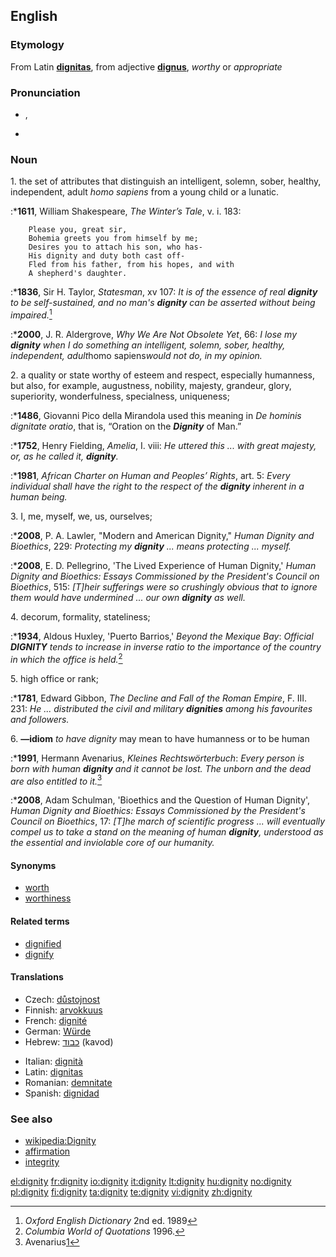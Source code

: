 
==English==

===Etymology===
From Latin '''[[dignitas]]''', from adjective '''[[dignus]]''', ''worthy'' or ''appropriate''

===Pronunciation===
* {{IPA|/ˈdɪgnəti/}}, {{SAMPA|/"dIgn@ti/}}
* {{audio|en-us-dignity.ogg|Audio (US)}}

===Noun===
{{en-noun|dignities|-}}


<!--I have tried to use automatic numbering; but I have had no success.-->

1. the set of attributes that distinguish an intelligent, solemn, sober, healthy, independent, adult ''homo sapiens'' from a young child or a lunatic.

:*'''1611''', William Shakespeare, ''The Winter’s Tale'', v. i. 183:
<pre>    Please you, great sir,
    Bohemia greets you from himself by me;
    Desires you to attach his son, who has-
    His dignity and duty both cast off-
    Fled from his father, from his hopes, and with
    A shepherd's daughter.</pre>
:*'''1836''', Sir H. Taylor, ''Statesman'', xv 107: ''It is of the essence of real '''''dignity''''' to be self-sustained, and no man's '''''dignity''''' can be asserted without being impaired.''<ref>''Oxford English Dictionary'' 2nd ed. 1989</ref>
:*'''2000''', J. R. Aldergrove, ''Why We Are Not Obsolete Yet'', 66:  ''I lose my '''''dignity''''' when I do something an intelligent, solemn, sober, healthy, independent, adult ''homo sapiens'' would not do, in my opinion.''


2. a quality or state worthy of esteem and respect, especially humanness, but also, for example, augustness, nobility, majesty, grandeur, glory, superiority, wonderfulness, specialness, uniqueness;
:*'''1486''', Giovanni Pico della Mirandola used this meaning in ''De hominis dignitate oratio'', that is, “Oration on the '''''Dignity''''' of Man.”
:*'''1752''', Henry Fielding, ''Amelia'', I. viii: ''He uttered this ... with great majesty, or, as he called it, '''''dignity'''''.''
:*'''1981''', ''African Charter on Human and Peoples’ Rights'', art. 5: ''Every individual shall have the right to the respect of the '''''dignity''''' inherent in a human being.''


3. I, me, myself, we, us, ourselves;

:*'''2008''', P. A. Lawler, "Modern and American Dignity," ''Human Dignity and Bioethics'', 229: ''Protecting my '''''dignity''''' ... means protecting ... myself.''
:*'''2008''', E. D. Pellegrino, 'The Lived Experience of Human Dignity,' ''Human Dignity and Bioethics: Essays Commissioned by the President's Council on Bioethics'', 515: ''[T]heir sufferings were so crushingly obvious that to ignore them would have undermined ... our own '''''dignity''''' as well.''


4. decorum, formality, stateliness;

:*'''1934''', Aldous Huxley, 'Puerto Barrios,' ''Beyond the Mexique Bay'': ''Official '''''DIGNITY''''' tends to increase in inverse ratio to the importance of the country in which the office is held.''<ref>''Columbia World of Quotations'' 1996.</ref>


5. high office or rank;

:*'''1781''', Edward Gibbon, ''The Decline and Fall of the Roman Empire'',  F. III. 231: ''He ... distributed the civil and military '''''dignities''''' among his favourites and followers.''


6. '''—idiom''' ''to have dignity'' may mean to have humanness or to be human

:*'''1991''', Hermann Avenarius, ''Kleines Rechtswörterbuch'': ''Every person is born with human '''''dignity''''' and it cannot be lost. The unborn and the dead are also entitled to it.''<ref>Avenarius[http://www.dadalos.org/int/default.htm]</ref>
:*'''2008''', Adam Schulman, 'Bioethics and the Question of Human Dignity', ''Human Dignity and Bioethics: Essays Commissioned by the President's Council on Bioethics'', 17: ''[T]he march of scientific progress ... will eventually compel us to take a stand on the meaning of human '''''dignity''''', understood as the essential and inviolable core of our humanity.''

 
<references/>


====Synonyms====
* [[worth]]
* [[worthiness]]

====Related terms====
* [[dignified]]
* [[dignify]]

====Translations====
{{trans-top|worthiness}}
* Czech: [[důstojnost]] {{f}}
* Finnish: [[arvokkuus]]
* French: [[dignité]] {{f}}
* German: [[Würde]] {{f}}
* Hebrew: [[כבוד]] (kavod) {{m}}
{{trans-mid}}
* Italian: [[dignità]] {{f}}
* Latin: [[dignitas]] {{f}}
* Romanian: [[demnitate]] {{f}}
* Spanish: [[dignidad]] {{f}}
{{trans-bottom}}

===See also===
*[[wikipedia:Dignity]]
* [[affirmation]]
* [[integrity]]

[[el:dignity]]
[[fr:dignity]]
[[io:dignity]]
[[it:dignity]]
[[lt:dignity]]
[[hu:dignity]]
[[no:dignity]]
[[pl:dignity]]
[[fi:dignity]]
[[ta:dignity]]
[[te:dignity]]
[[vi:dignity]]
[[zh:dignity]]